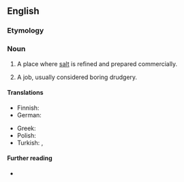 {{also|salt works}}
==English==

===Etymology===
{{compound|en|salt|works}}

===Noun===
{{en-noun|saltworks}}

# {{lb|en|pluralonly}} A place where [[salt]] is refined and prepared commercially.
# {{lb|en|figuratively|pluralonly}} A job, usually considered boring drudgery.
#: {{ux|en|I'm off to the '''saltworks''' again. Another day, another dollar.}}

====Translations====
{{trans-top|salt works}}
* Finnish: {{t|fi|suolatehdas}}
* German: {{t|de|Salzwerk|n}}
{{trans-mid}}
* Greek: {{t|el|αλατοποιείο|n}}
* Polish: {{t+|pl|salina|f}}
* Turkish: {{t+|tr|tuzla}}, {{t+|tr|memleha}} {{qualifier|archaic}}
{{trans-bottom}}

====Further reading====
* {{pedia}}